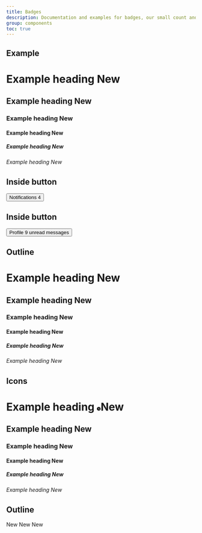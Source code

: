 ```yaml
---
title: Badges
description: Documentation and examples for badges, our small count and labeling component.
group: components
toc: true
---
```


## Example
<Snippet lang="html">
    <h1>Example heading <span class="badge">New</span></h1>
    <h2>Example heading <span class="badge">New</span></h2>
    <h3>Example heading <span class="badge">New</span></h3>
    <h4>Example heading <span class="badge">New</span></h4>
    <h5>Example heading <span class="badge">New</span></h5>
    <h6>Example heading <span class="badge">New</span></h6>
</Snippet>

## Inside button
<Snippet lang="html">
    <button type="button" class="btn btn-primary">
    Notifications <span class="badge">4</span>
    </button>
</Snippet>

## Inside button
<Snippet lang="html">
    <button type="button" class="btn btn-primary">
    Profile <span class="badge">9</span>
    <span class="sr">unread messages</span>
    </button>
</Snippet>

## Outline
<Snippet lang="html">
    <h1>Example heading <span class="badge">New</span></h1>
    <h2>Example heading <span class="badge">New</span></h2>
    <h3>Example heading <span class="badge">New</span></h3>
    <h4>Example heading <span class="badge">New</span></h4>
    <h5>Example heading <span class="badge">New</span></h5>
    <h6>Example heading <span class="badge">New</span></h6>
</Snippet>

## Icons
<Snippet lang="html">
    <h1>Example heading <span class="badge"><svg width="10" height="10" aria-hidden="true" xmlns="http://www.w3.org/2000/svg" fill="currentColor" viewBox="0 0 20 20"><path d="M10 0a10 10 0 1 0 10 10A10.011 10.011 0 0 0 10 0Zm3.982 13.982a1 1 0 0 1-1.414 0l-3.274-3.274A1.012 1.012 0 0 1 9 10V6a1 1 0 0 1 2 0v3.586l2.982 2.982a1 1 0 0 1 0 1.414Z"/></svg>New</span></h1>
    <h2>Example heading <span class="badge">New</span></h2>
    <h3>Example heading <span class="badge">New</span></h3>
    <h4>Example heading <span class="badge">New</span></h4>
    <h5>Example heading <span class="badge">New</span></h5>
    <h6>Example heading <span class="badge">New</span></h6>
</Snippet>

## Outline
<Snippet lang="html">
    <span class="badge" style="--xii-badge-background: transparent; --xii-badge-color: red; --xii-badge-border: 1px solid red;">New</span>
    <span class="badge" style="--xii-badge-background: transparent; --xii-badge-color: green; --xii-badge-border: 1px solid green;">New</span>
    <span class="badge" style="--xii-badge-background: transparent; --xii-badge-color: yellow; --xii-badge-border: 1px solid yellow;">New</span>
</Snippet>